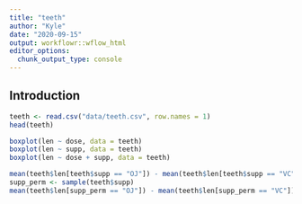 ```yaml
---
title: "teeth"
author: "Kyle"
date: "2020-09-15"
output: workflowr::wflow_html
editor_options:
  chunk_output_type: console
---
```


## Introduction

```r
teeth <- read.csv("data/teeth.csv", row.names = 1)
head(teeth)

```

```r
boxplot(len ~ dose, data = teeth)
boxplot(len ~ supp, data = teeth)
boxplot(len ~ dose + supp, data = teeth)
```

```r
mean(teeth$len[teeth$supp == "OJ"]) - mean(teeth$len[teeth$supp == "VC"])
supp_perm <- sample(teeth$supp)
mean(teeth$len[supp_perm == "OJ"]) - mean(teeth$len[supp_perm == "VC"])
```

